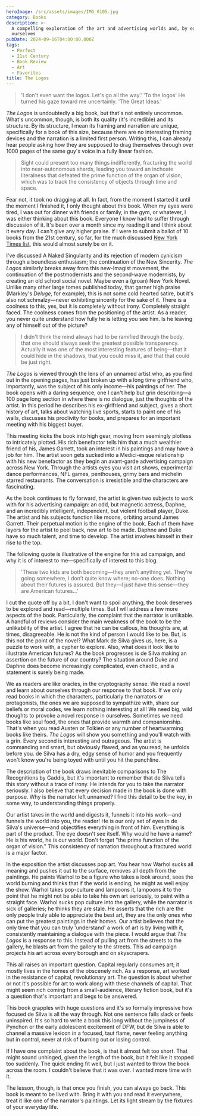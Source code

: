 ```yaml
---
heroImage: /src/assets/images/IMG_0105.jpg
category: Books
description: >-
  A compelling exploration of the art and advertising worlds and, by extension,
  ourselves
pubDate: 2024-09-16T04:00:00.000Z
tags:
  - Perfect
  - 21st Century
  - Book Review
  - Art
  - Favorites
title: The Logos
---
```


> 'I don't even want the logos. Let's go all the way.' 'To the logos' He turned his gaze toward me uncertainly. 'The Great Ideas.'

*The Logos* is undoubtedly a big book, but that's not entirely uncommon. What's uncommon, though, is both its quality (it's incredible) and its structure. By its structure, I mean its framing and narration are unique, specifically for a book of this size, because there are no interesting framing devices and the narration is a limited first person. Writing this, I can already hear people asking how they are supposed to drag themselves through over 1000 pages of the same guy's voice in a fully linear fashion.

> Sight could present too many things indifferently, fracturing the world into near-autonomous shards, leading you toward an inchoate literalness that defeated the prime function of the organ of vision, which was to track the consistency of objects through time and space.

Fear not, it took no dragging at all. In fact, from the moment I started it until the moment I finished it, I only thought about this book. When my eyes were tired, I was out for dinner with friends or family, in the gym, or whatever, I was either thinking about this book. Everyone I know had to suffer through discussion of it. It's been over a month since my reading it and I think about it every day. I can't give any higher praise. If I were to submit a ballot of 10 books from the 21st century, so far, for the much discussed [New York Times list](https://www.nytimes.com/interactive/2024/books/best-books-21st-century.html), this would almost surely be on it.

I've discussed A Naked Singularity and its rejection of modern cynicism through a boundless enthusiasm; the continuation of the New Sincerity. _The Logos_ similarly breaks away from this new-Imagist movement, the continuation of the postmodernists and the second-wave modernists, by creating an old school social novel. Maybe even a (groan) New York Novel. Unlike many other large tomes published today, that garner high praise (Markley's _Deluge,_ for example), this is not some cold hearted satire, but it's also not schmalzy—never exhibiting sincerity for the sake of it. There is a coolness to this, yes, but it is completely without irony. Completely straight faced. The coolness comes from the positioning of the artist. As a reader, you never quite understand how fully he is letting you see him. Is he leaving any of himself out of the picture?

> I didn't think the mind always had to be ramified through the body, that one should always seek the greatest possible transparency. Actually it was one of the most interesting features of being—that it could hide in the shadows, that you could miss it, and that that could be just right.

*The Logos* is viewed through the lens of an unnamed artist who, as you find out in the opening pages, has just broken up with a long time girlfriend who, importantly, was the subject of his only income—his paintings of her. The book opens with a daring sequence, one I can't help but grin describing—a 100 page long section in where there is no dialogue, just the thoughts of the artist. In this period he describes his ex-girlfriend and subject, gives a short history of art, talks about watching live sports, starts to paint one of his walls, discusses his proclivity for books, and prepares for an important meeting with his biggest buyer.

This meeting kicks the book into high gear, moving from seemingly plotless to intricately plotted. His rich benefactor tells him that a much wealthier friend of his, James Garrett, took an interest in his paintings and may have a job for him. The artist soon gets sucked into a Medici-esque relationship with his new benefactor as they begin an avant-garde advertising campaign across New York. Through the artists eyes you visit art shows, experimental dance performances, NFL games, penthouses, grimy bars and michelin starred restaurants. The conversation is irresistible and the characters are fascinating.

As the book continues to fly forward, the artist is given two subjects to work with for his advertising campaign: an odd, but magnetic actress, Daphne, and an incredibly intelligent, independent, but violent football player, Duke. The artist and his subjects function like moons, orbiting around James Garrett. Their perpetual motion is the engine of the book. Each of them have layers for the artist to peel back, new art to be made. Daphne and Duke have so much talent, and time to develop. The artist involves himself in their rise to the top.

The following quote is illustrative of the engine for this ad campaign, and why it is of interest to me—specifically of interest to this blog.

> 'These two kids are both becoming—they aren’t anything yet. They’re going somewhere, I don’t quite know where; no-one does. Nothing about their futures is assured. But they—I just have this sense—they are American futures…'

I cut the quote off by a bit, I don't want to spoil anything, the book deserves to be explored and read—multiple times. But I will address a few more aspects of the book. Particularly, the complaint that the narrator is unlikable. A handful of reviews consider the main weakness of the book to be the unlikability of the artist. I agree that he can be callous, his thoughts are, at times, disagreeable. He is not the kind of person I would like to be. But, is this not the point of the novel? What Mark de Silva gives us, here, is a puzzle to work with, a cypher to explore. Also, what does it look like to illustrate American futures? As the book progresses is de Silva making an assertion on the future of our country? The situation around Duke and Daphne does become increasingly complicated, even chaotic, and a statement is surely being made.

We as readers are like oracles, in the cryptography sense. We read a novel and learn about ourselves through our response to that book. If we only read books in which the characters, particularly the narrators or protagonists, the ones we are supposed to sympathize with, share our beliefs or moral codes, we learn nothing interesting at all! We need big, wild thoughts to provoke a novel response in ourselves. Sometimes we need books like soul food, the ones that provide warmth and companionship. That's when you read Austen or Tolkien or any number of heartwarming books like theirs. _The Logos_ will show you something and you'll watch with a grin. Every second is interesting and outrageous. The artist is commanding and smart, but obviously flawed, and as you read, he unfolds before you. de Silva has a dry, edgy sense of humor and you frequently won't know you're being toyed with until you hit the punchline.

The description of the book draws inevitable comparisons to The Recognitions by Gaddis, but it's important to remember that de Silva tells this story without a trace of irony. He intends for you to take the narrator seriously. I also believe that every decision made in the book is done with purpose. Why is the narrator left unnamed? I find this detail to be the key, in some way, to understanding things properly.

Our artist takes in the world and digests it, funnels it into his work—and funnels the world into you, the reader! He is our only set of eyes in de Silva's universe—and objectifies everything in front of him. Everything is part of the product. The eye doesn't see itself. Why would he have a name? He is his world, he is our world. Don't forget "the prime function of the organ of vision." This consistency of narration throughout a fractured world is a major factor.

In the exposition the artist discusses pop art. You hear how Warhol sucks all meaning and pushes it out to the surface, removes all depth from the paintings. He paints Warhol to be a figure who takes a look around, sees the world burning and thinks that if the world is ending, he might as well enjoy the show. Warhol takes pop-culture and lampoons it, lampoons it to the point that he might not be able to take his own art seriously, to paint with a straight face. Warhol sucks pop culture into the gallery, while the narrator is sick of galleries; he thinks they are stale. He asserts that the rich are the only people truly able to appreciate the best art, they are the only ones who can put the greatest paintings in their homes. Our artist believes that the only time that you can truly 'understand' a work of art is by living with it, consistently maintaining a dialogue with the piece. I would argue that _The Logos_ is a response to this. Instead of pulling art from the streets to the gallery, he blasts art from the gallery to the streets. This ad campaign projects his art across every borough and on skyscrapers.

This all raises an important question. Capital regularly consumes art; it mostly lives in the homes of the obscenely rich. As a response, art worked in the resistance of capital, revolutionary art. The question is about whether or not it's possible for art to work along with these channels of capital. That might seem rich coming from a small-audience, literary fiction book, but it's a question that's important and begs to be answered.

This book grapples with huge questions and it's so formally impressive how focused de Silva is all the way through. Not one sentence falls slack or feels uninspired. It's so hard to write a book this long without the jumpiness of Pynchon or the early adolescent excitement of DFW, but de Silva is able to channel a massive lexicon in a focused, taut flame, never feeling anything but in control, never at risk of burning out or losing control.

If I have one complaint about the book, is that it almost felt too short. That might sound unhinged, given the length of the book, but it felt like it stopped too suddenly. The quick ending fit well, but I just wanted to throw the book across the room. I couldn't believe that it was over. I wanted more time with it.

The lesson, though, is that once you finish, you can always go back. This book is meant to be lived with. Bring it with you and read it everywhere, treat it like one of the narrator's paintings. Let its light stream by the fixtures of your everyday life.
